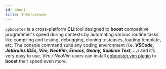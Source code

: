 ```yaml
---
id: about
title: Interviewee
---
```


`cpbooster` is a cross-platform **CLI** tool designed to **boost** competitive programmer's speed during contests by automating various routine tasks
like compiling and testing, debugging, cloning testcases, loading template, etc. The console command suits any coding environment
(i.e. _**VSCode, Jetbrains IDEs, Vim, NeoVim, Emacs, Geany, Sublime Text, ...**_) and it’s very easy to use. _Vim / NeoVim_ users can
install [cpbooster.vim plugin](https://github.com/searleser97/cpbooster.vim) to **boost** their speed even more.
